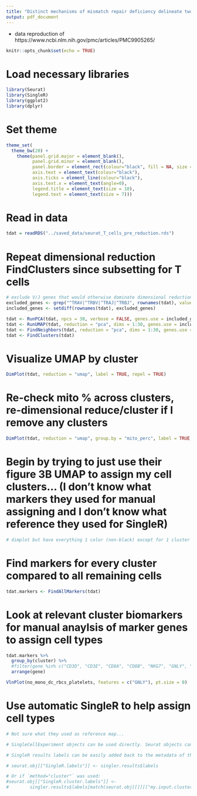 ```yaml
---
title: "Distinct mechanisms of mismatch repair deficiency delineate two modes of response to PD-1 immunotherapy in endometrial carcinoma"
output: pdf_document
---
```


 - data reproduction of https://www.ncbi.nlm.nih.gov/pmc/articles/PMC9905265/
 
```r
knitr::opts_chunk$set(echo = TRUE)
```

# Load necessary libraries

```r

library(Seurat)
library(SingleR)
library(ggplot2)
library(dplyr)

```

# Set theme

```r

theme_set(
  theme_bw(20) +
    theme(panel.grid.major = element_blank(),
          panel.grid.minor = element_blank(),
          panel.border = element_rect(colour="black", fill = NA, size = 1),
          axis.text = element_text(colour="black"),
          axis.ticks = element_line(colour="black"),
          axis.text.x = element_text(angle=0),
          legend.title = element_text(size = 10),
          legend.text = element_text(size = 7)))

```

# Read in data

```r

tdat = readRDS("../saved_data/seurat_T_cells_pre_reduction.rds")

```

# Repeat dimensional reduction FindClusters since subsetting for T cells

```r

# exclude V/J genes that would otherwise dominate dimensional reduction and clustering
excluded_genes <- grep("^TRAV|^TRBV|^TRAJ|^TRBJ", rownames(tdat), value = TRUE)
included_genes <- setdiff(rownames(tdat), excluded_genes)

tdat <- RunPCA(tdat, npcs = 30, verbose = FALSE, genes.use = included_genes)
tdat <- RunUMAP(tdat, reduction = "pca", dims = 1:30, genes.use = included_genes)
tdat <- FindNeighbors(tdat, reduction = "pca", dims = 1:30, genes.use = included_genes)
tdat <- FindClusters(tdat)

```

# Visualize UMAP by cluster

```r

DimPlot(tdat, reduction = "umap", label = TRUE, repel = TRUE)

```

# Re-check mito % across clusters, re-dimensional reduce/cluster if I remove any clusters

```r

DimPlot(tdat, reduction = "umap", group.by = "mito_perc", label = TRUE, repel = TRUE)

```

# Begin by trying to just use their figure 3B UMAP to assign my cell clusters... (I don't know what markers they used for manual assigning and I don't know what reference they used for SingleR)

```r

# dimplot but have everything 1 color (non-black) except for 1 cluster being black at a time

```

# Find markers for every cluster compared to all remaining cells

```r

tdat.markers <- FindAllMarkers(tdat)

```

# Look at relevant cluster biomarkers for manual anaylsis of marker genes to assign cell types

```r

tdat.markers %>%
  group_by(cluster) %>%
  #filter(gene %in% c("CD3D", "CD3E", "CD8A", "CD8B", "NKG7", "GNLY", "IL7R", "MS4A1")) %>%
  arrange(gene)

VlnPlot(no_mono_dc_rbcs_platelets, features = c("GNLY"), pt.size = 0)

```

# Use automatic SingleR to help assign cell types

```r

# Not sure what they used as reference map...

# SingleCellExperiment objects can be used directly. Seurat objects can be converted to SingleCellExperiment objects via Seurat's as.SingleCellExperiment() function or their normalized counts can be retrieved via GetAssayData or FetchData.

# SingleR results labels can be easily added back to the metadata of these objects as well:

# seurat.obj[["SingleR.labels"]] <- singler.results$labels

# Or if `method="cluster"` was used:
#seurat.obj[["SingleR.cluster.labels"]] <- 
#        singler.results$labels[match(seurat.obj[[]][["my.input.clusters"]], rownames(singler.results))]

```